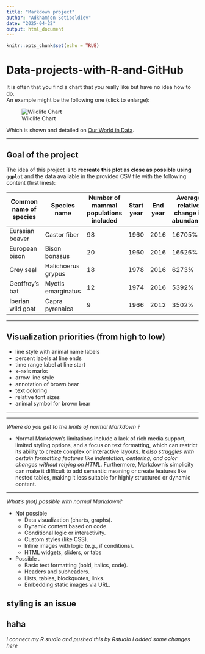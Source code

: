 ```yaml
---
title: "Markdown project"
author: "Adkhamjon Sotiboldiev"
date: "2025-04-22"
output: html_document
---
```


```r
knitr::opts_chunk$set(echo = TRUE)
```






# Data-projects-with-R-and-GitHub


It is often that you find a chart that you really like but have no idea how to do.  
An example might be the following one (click to enlarge):

![Wildlife Chart](https://assets.ourworldindata.org/uploads/2022/05/Wildlife-comeback-in-Europe-1.png)

Which is shown and detailed on [Our World in Data](https://ourworldindata.org).

---

## Goal of the project

The idea of this project is to **recreate this plot as close as possible using `ggplot`** and the data available in the provided CSV file with the following content (first lines):

| Common name of species | Species name           | Number of mammal populations included | Start year | End year | Average relative change in abundance |
|------------------------|------------------------|---------------------------------------|------------|----------|--------------------------------------|
| Eurasian beaver        | Castor fiber           | 98                                    | 1960       | 2016     | 16705%                               |
| European bison         | Bison bonasus          | 20                                    | 1960       | 2016     | 16626%                               |
| Grey seal              | Halichoerus grypus     | 18                                    | 1978       | 2016     | 6273%                                |
| Geoffroy’s bat         | Myotis emarginatus     | 12                                    | 1974       | 2016     | 5392%                                |
| Iberian wild goat      | Capra pyrenaica        | 9                                     | 1966       | 2012     | 3502%                                |

---

## Visualization priorities (from high to low)

- line style with animal name labels  
- percent labels at line ends  
- time range label at line start  
- x-axis marks  
- arrow line style  
- annotation of brown bear  
- text coloring  
- relative font sizes  
- animal symbol for brown bear  

---








***



 *Where do you get to the limits of normal Markdown ?*


  * Normal Markdown's limitations include a lack of rich media support, limited styling options, and a focus on text formatting, which can restrict its ability to create complex or interactive layouts. 
  *It also struggles with certain formatting features like indentation, centering, and color changes without relying on HTML. 
  *Furthermore, Markdown's simplicity can make it difficult to add semantic meaning or create features like nested tables, making it less suitable for highly structured or dynamic content. 

***

*What's (not) possible with normal Markdown?*

* Not possible
  * Data visualization (charts, graphs).
  * Dynamic content based on code.
  * Conditional logic or interactivity.
  * Custom styles (like CSS).
  * Inline images with logic (e.g., if conditions).
  * HTML widgets, sliders, or tabs
* Possible .
  * Basic text formatting (bold, italics, code).
  * Headers and subheaders.
  * Lists, tables, blockquotes, links.
  * Embedding static images via URL.


styling is an issue
---------------------

haha 
----
*I connect my R studio and pushed this by Rstudio*
_I added some changes here_



